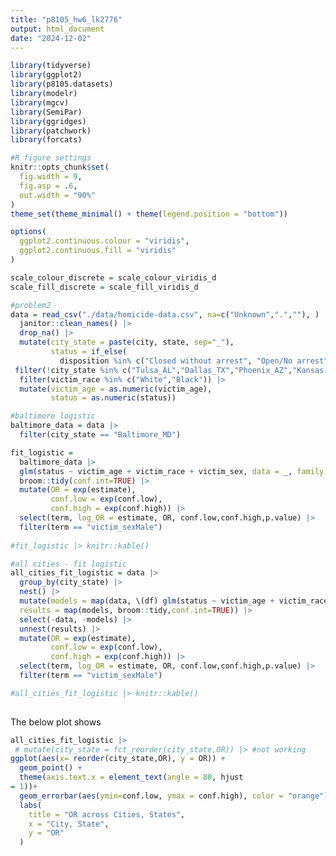 ```yaml
---
title: "p8105_hw6_lk2776"
output: html_document
date: "2024-12-02"
---
```


```r
library(tidyverse)
library(ggplot2)
library(p8105.datasets)
library(modelr)
library(mgcv)
library(SemiPar)
library(ggridges)
library(patchwork)
library(forcats)

#R figure settings
knitr::opts_chunk$set(
  fig.width = 9,
  fig.asp = .6,
  out.width = "90%"
)
theme_set(theme_minimal() + theme(legend.position = "bottom"))

options(
  ggplot2.continuous.colour = "viridis",
  ggplot2.continuous.fill = "viridis"
)

scale_colour_discrete = scale_colour_viridis_d
scale_fill_discrete = scale_fill_viridis_d
```

```r
#problem2
data = read_csv("./data/homicide-data.csv", na=c("Unknown",".",""), ) |>
  janitor::clean_names() |>
  drop_na() |>
  mutate(city_state = paste(city, state, sep="_"), 
         status = if_else(
           disposition %in% c("Closed without arrest", "Open/No arrest"), "1", "0")) |>
 filter(!city_state %in% c("Tulsa_AL","Dallas_TX","Phoenix_AZ","Kansas City_MO")) |>
  filter(victim_race %in% c("White","Black")) |>
  mutate(victim_age = as.numeric(victim_age), 
         status = as.numeric(status))

```

```r
#baltimore logistic
baltimore_data = data |>
  filter(city_state == "Baltimore_MD") 

fit_logistic =
  baltimore_data |>
  glm(status ~ victim_age + victim_race + victim_sex, data = _, family = binomial()) |>
  broom::tidy(conf.int=TRUE) |>
  mutate(OR = exp(estimate),
         conf.low = exp(conf.low),
         conf.high = exp(conf.high)) |>
  select(term, log_OR = estimate, OR, conf.low,conf.high,p.value) |>
  filter(term == "victim_sexMale")
  
#fit_logistic |> knitr::kable()

```

```r
#all cities - fit logistic
all_cities_fit_logistic = data |> 
  group_by(city_state) |>
  nest() |>
  mutate(models = map(data, \(df) glm(status ~ victim_age + victim_race + victim_sex, data = df, family = binomial())),
  results = map(models, broom::tidy,conf.int=TRUE)) |>
  select(-data, -models) |>
  unnest(results) |>
  mutate(OR = exp(estimate),
         conf.low = exp(conf.low),
         conf.high = exp(conf.high)) |>
  select(term, log_OR = estimate, OR, conf.low,conf.high,p.value) |>
  filter(term == "victim_sexMale") 

#all_cities_fit_logistic |> knitr::kable()
  
```

The below plot shows 
```r

all_cities_fit_logistic |>
 # mutate(city_state = fct_reorder(city_state,OR)) |> #not working
ggplot(aes(x= reorder(city_state,OR), y = OR)) + 
  geom_point() +
  theme(axis.text.x = element_text(angle = 80, hjust
= 1))+
  geom_errorbar(aes(ymin=conf.low, ymax = conf.high), color = "orange") +
  labs(
    title = "OR across Cities, States",
    x = "City, State",
    y = "OR"
  )
  
```


